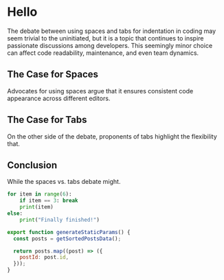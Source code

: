 # Hello
The debate between using spaces and tabs for indentation in coding may seem trivial to the uninitiated, but it is a topic that continues to inspire passionate discussions among developers. This seemingly minor choice can affect code readability, maintenance, and even team dynamics.

<SomeButton />

## The Case for Spaces

Advocates for using spaces argue that it ensures consistent code appearance across different editors.

## The Case for Tabs

On the other side of the debate, proponents of tabs highlight the flexibility that.

## Conclusion

While the spaces vs. tabs debate might. 

```py
for item in range(6):
    if item == 3: break
    print(item)
else:
    print("Finally finished!")
```

```js
export function generateStaticParams() {
  const posts = getSortedPostsData();

  return posts.map((post) => ({
    postId: post.id,
  }));
}
```

